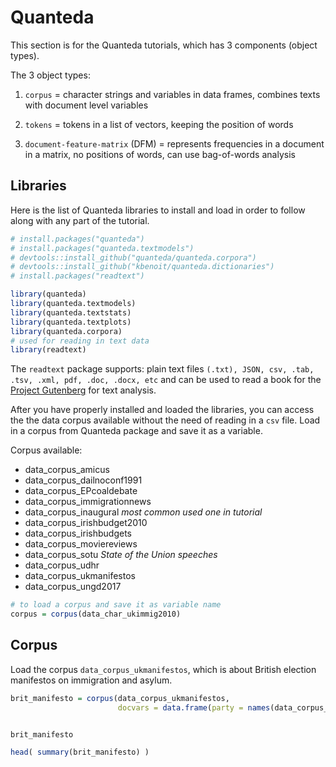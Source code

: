 
# Quanteda 

This section is for the Quanteda tutorials, which has 3 components (object types).

The 3 object types:

1. `corpus` = character strings and variables in data frames, combines texts with document level variables

2. `tokens` = tokens in a list of vectors, keeping the position of words

3. `document-feature-matrix` (DFM) = represents frequencies in a document in a matrix, no positions of words, can use bag-of-words analysis


## Libraries

Here is the list of Quanteda libraries to install and load in order to follow along with any part of the tutorial.

```r
# install.packages("quanteda")
# install.packages("quanteda.textmodels") 
# devtools::install_github("quanteda/quanteda.corpora")
# devtools::install_github("kbenoit/quanteda.dictionaries")
# install.packages("readtext")

library(quanteda)
library(quanteda.textmodels)
library(quanteda.textstats)
library(quanteda.textplots)
library(quanteda.corpora)
# used for reading in text data
library(readtext)
```

The `readtext` package supports: plain text files `(.txt), JSON, csv, .tab, .tsv, .xml, pdf, .doc, .docx, etc` and can be used to read a book for the [Project Gutenberg](https://www.gutenberg.org/) for text analysis.


After you have properly installed and loaded the libraries, you can access
the the data corpus available without the need of reading in a `csv` file.
Load in a corpus from Quanteda package and save it as a variable.

Corpus available:

- data_corpus_amicus
- data_corpus_dailnoconf1991
- data_corpus_EPcoaldebate
- data_corpus_immigrationnews
- data_corpus_inaugural  _most common used one in tutorial_
- data_corpus_irishbudget2010
- data_corpus_irishbudgets
- data_corpus_moviereviews
- data_corpus_sotu  _State of the Union speeches_
- data_corpus_udhr
- data_corpus_ukmanifestos
- data_corpus_ungd2017


```r
# to load a corpus and save it as variable name
corpus = corpus(data_char_ukimmig2010)
```



## Corpus

Load the corpus `data_corpus_ukmanifestos`, which is about British election manifestos on immigration and asylum.

```r
brit_manifesto = corpus(data_corpus_ukmanifestos,
                        docvars = data.frame(party = names(data_corpus_ukmanifestos)))


brit_manifesto
```

```r
head( summary(brit_manifesto) )
```



































